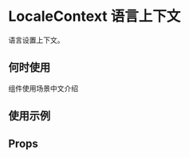 # LocaleContext 语言上下文

语言设置上下文。

## 何时使用

组件使用场景中文介绍

## 使用示例

<!-- Inject Stories -->

## Props

<!-- Inject Props -->
